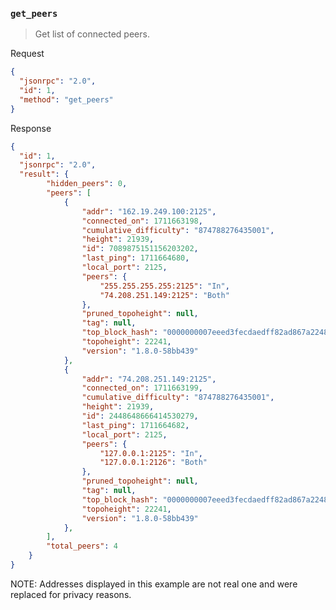 ### `get_peers`

> Get list of connected peers.

Request

```json
{
  "jsonrpc": "2.0",
  "id": 1,
  "method": "get_peers"
}
```

Response

```json
{
  "id": 1,
  "jsonrpc": "2.0",
  "result": {
		"hidden_peers": 0,
		"peers": [
			{
				"addr": "162.19.249.100:2125",
				"connected_on": 1711663198,
				"cumulative_difficulty": "874788276435001",
				"height": 21939,
				"id": 7089875151156203202,
				"last_ping": 1711664680,
				"local_port": 2125,
				"peers": {
					"255.255.255.255:2125": "In",
					"74.208.251.149:2125": "Both"
				},
				"pruned_topoheight": null,
				"tag": null,
				"top_block_hash": "0000000007eeed3fecdaedff82ad867a224826230c12465cf39186471e2e360e",
				"topoheight": 22241,
				"version": "1.8.0-58bb439"
			},
			{
				"addr": "74.208.251.149:2125",
				"connected_on": 1711663199,
				"cumulative_difficulty": "874788276435001",
				"height": 21939,
				"id": 2448648666414530279,
				"last_ping": 1711664682,
				"local_port": 2125,
				"peers": {
					"127.0.0.1:2125": "In",
					"127.0.0.1:2126": "Both"
				},
				"pruned_topoheight": null,
				"tag": null,
				"top_block_hash": "0000000007eeed3fecdaedff82ad867a224826230c12465cf39186471e2e360e",
				"topoheight": 22241,
				"version": "1.8.0-58bb439"
			},
		],
		"total_peers": 4
	}
}
```

NOTE: Addresses displayed in this example are not real one and were replaced for privacy reasons.
